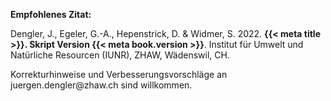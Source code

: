 ::: {.content-visible when-format="html"}
**Empfohlenes Zitat:**

Dengler, J., Egeler, G.-A., Hepenstrick, D. & Widmer, S. 2022.  **{{< meta title >}}. Skript Version {{< meta book.version >}}**. Institut für Umwelt und Natürliche Resourcen (IUNR), ZHAW, Wädenswil, CH.

Korrekturhinweise und Verbesserungsvorschläge an juergen.dengler\@zhaw.ch sind willkommen.
:::
